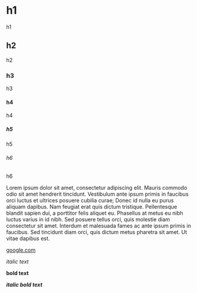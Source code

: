 # h1

h1

## h2

h2

### h3

h3

#### h4

h4

##### h5

h5

###### h6

h6

Lorem ipsum dolor sit amet, consectetur adipiscing elit. Mauris commodo odio sit amet hendrerit tincidunt. Vestibulum ante ipsum primis in faucibus orci luctus et ultrices posuere cubilia curae; Donec id nulla eu purus aliquam dapibus. Nam feugiat erat quis dictum tristique. Pellentesque blandit sapien dui, a porttitor felis aliquet eu. Phasellus at metus eu nibh luctus varius in id nibh. Sed posuere tellus orci, quis molestie diam consectetur sit amet. Interdum et malesuada fames ac ante ipsum primis in faucibus. Sed tincidunt diam orci, quis dictum metus pharetra sit amet. Ut vitae dapibus est.

[google.com](https://google.com)

_italic text_

**bold text**

**_italic bold text_**
